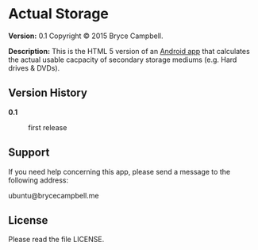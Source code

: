 =Actual Storage=

<span style="font-weight:bold">Version:</span> 0.1
Copyright &#169; 2015 Bryce Campbell.

<span style="font-weight:bold">Description:</span> This is the
HTML 5 version of an [https://github.com/bryceac/ActualStorage Android app]
that calculates the actual usable cacpacity of secondary storage mediums
(e.g. Hard drives &#38; DVDs).

== Version History ==

<dl>
<dt style="font-weight:bold">0.1</dt>
<dd>first release</dd>
</dl>

== Support ==

If you need help concerning this app,
please send a message to the following address:

ubuntu@brycecampbell.me

== License ==

Please read the file LICENSE.
